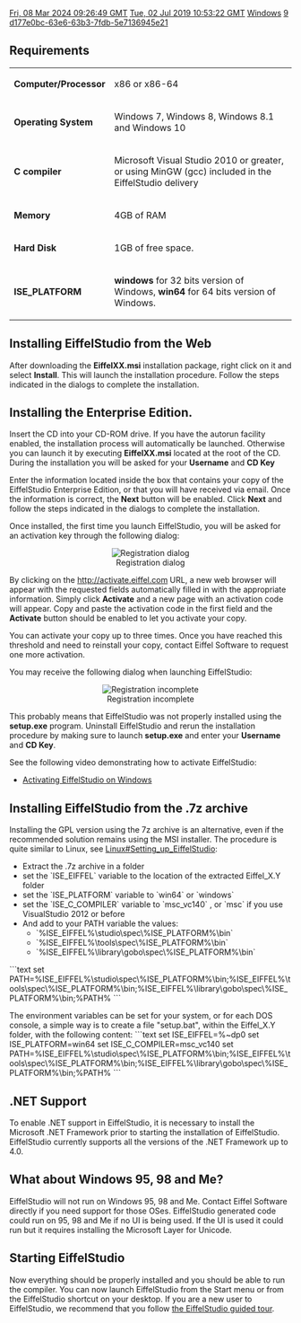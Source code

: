 [[Property:modification_date|Fri, 08 Mar 2024 09:26:49 GMT]]
[[Property:publication_date|Tue, 02 Jul 2019 10:53:22 GMT]]
[[Property:title|Windows]]
[[Property:weight|9]]
[[Property:uuid|d177e0bc-63e6-63b3-7fdb-5e7136945e21]]
==Requirements==

{|  class="doctable"
|- 
| '''Computer/Processor'''
| x86 or x86-64
|- 
| '''Operating System'''
| Windows 7, Windows 8, Windows 8.1 and Windows 10
|- 
| '''C compiler'''
| Microsoft Visual Studio 2010 or greater, or using MinGW (gcc) included in the EiffelStudio delivery
|- 
| '''Memory'''
| 4GB of RAM
|- 
| '''Hard Disk'''
| 1GB of free space.
|- 
| '''ISE_PLATFORM'''
| '''windows''' for 32 bits version of Windows, '''win64''' for 64 bits version of Windows.
|}


==Installing EiffelStudio from the Web==

After downloading the '''EiffelXX.msi''' installation package, right click on it and select '''Install'''. This will launch the installation procedure. Follow the steps indicated in the dialogs to complete the installation.

==Installing the Enterprise Edition.==

Insert the CD into your CD-ROM drive. If you have the autorun facility enabled, the installation process will automatically be launched. Otherwise you can launch it by executing '''EiffelXX.msi''' located at the root of the CD. During the installation you will be asked for your '''Username''' and '''CD Key'''

Enter the information located inside the box that contains your copy of the EiffelStudio Enterprise Edition, or that you will have received via email. Once the information is correct, the '''Next''' button will be enabled. Click '''Next''' and follow the steps indicated in the dialogs to complete the installation.

Once installed, the first time you launch EiffelStudio, you will be asked for an activation key through the following dialog:

<center> [[Image:56--windows-registration|Registration dialog]] </center>

By clicking on the [http://activate.eiffel.com http://activate.eiffel.com]  URL, a new web browser will appear with the requested fields automatically filled in with the appropriate information. Simply click '''Activate''' and a new page with an activation code will appear. Copy and paste the activation code in the first field and the '''Activate''' button should be enabled to let you activate your copy.

You can activate your copy up to three times. Once you have reached this threshold and need to reinstall your copy, contact Eiffel Software to request one more activation.

You may receive the following dialog when launching EiffelStudio:

<center> [[Image:56--windows-registration-error|Registration incomplete]] </center>

This probably means that EiffelStudio was not properly installed using the '''setup.exe''' program. Uninstall EiffelStudio and rerun the installation procedure by making sure to launch '''setup.exe''' and enter your '''Username''' and '''CD Key'''.

See the following video demonstrating how to activate EiffelStudio:
* [https://www.youtube.com/watch?v=TMktPk_9Hok Activating EiffelStudio on Windows]

== Installing EiffelStudio from the .7z archive ==
Installing the GPL version using the 7z archive is an alternative, even if the recommended solution remains using the MSI installer.
The procedure is quite similar to Linux, see [[Linux#Setting_up_EiffelStudio]]:
* Extract the .7z archive in a folder
* set the `ISE_EIFFEL` variable to the location of the extracted Eiffel_X.Y folder
* set the `ISE_PLATFORM` variable to `win64` or `windows`
* set the `ISE_C_COMPILER` variable to `msc_vc140` , or `msc` if you use VisualStudio 2012 or before
* And add to your PATH variable the values:
** `%ISE_EIFFEL%\studio\spec\%ISE_PLATFORM%\bin`
** `%ISE_EIFFEL%\tools\spec\%ISE_PLATFORM%\bin`
** `%ISE_EIFFEL%\library\gobo\spec\%ISE_PLATFORM%\bin`
```text
set PATH=%ISE_EIFFEL%\studio\spec\%ISE_PLATFORM%\bin;%ISE_EIFFEL%\tools\spec\%ISE_PLATFORM%\bin;%ISE_EIFFEL%\library\gobo\spec\%ISE_PLATFORM%\bin;%PATH%
```

The environment variables can be set for your system, or for each DOS console, a simple way is to create a file "setup.bat", within the Eiffel_X.Y folder, with the following content:
```text
set ISE_EIFFEL=%~dp0
set ISE_PLATFORM=win64
set ISE_C_COMPILER=msc_vc140
set PATH=%ISE_EIFFEL%\studio\spec\%ISE_PLATFORM%\bin;%ISE_EIFFEL%\tools\spec\%ISE_PLATFORM%\bin;%ISE_EIFFEL%\library\gobo\spec\%ISE_PLATFORM%\bin;%PATH%
```

==.NET Support==

To enable .NET support in EiffelStudio, it is necessary to install the Microsoft .NET Framework prior to starting the installation of EiffelStudio. EiffelStudio currently supports all the versions of the .NET Framework up to 4.0.

==What about Windows 95, 98 and Me?==

EiffelStudio will not run on Windows 95, 98 and Me. Contact Eiffel Software directly if you need support for those OSes. EiffelStudio generated code could run on 95, 98 and Me if no UI is being used. If the UI is used it could run but it requires installing the Microsoft Layer for Unicode.

==Starting EiffelStudio==

Now everything should be properly installed and you should be able to run the compiler. You can now launch EiffelStudio from the Start menu or from the EiffelStudio shortcut on your desktop. If you are a new user to EiffelStudio, we recommend that you follow [[Introducing EiffelStudio|the EiffelStudio guided tour]].

